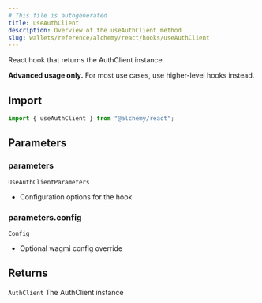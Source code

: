 ```yaml
---
# This file is autogenerated
title: useAuthClient
description: Overview of the useAuthClient method
slug: wallets/reference/alchemy/react/hooks/useAuthClient
---
```


React hook that returns the AuthClient instance.

**Advanced usage only.** For most use cases, use higher-level hooks instead.

## Import

```ts
import { useAuthClient } from "@alchemy/react";
```

## Parameters

### parameters

`UseAuthClientParameters`

- Configuration options for the hook

### parameters.config

`Config`

- Optional wagmi config override

## Returns

`AuthClient`
The AuthClient instance
